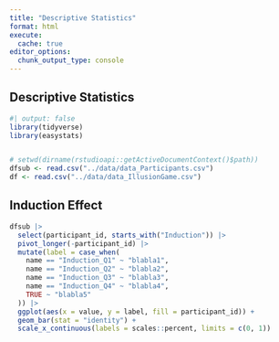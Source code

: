```yaml
---
title: "Descriptive Statistics"
format: html
execute:
  cache: true
editor_options:
  chunk_output_type: console
---
```


## Descriptive Statistics


```r
#| output: false
library(tidyverse)
library(easystats)


# setwd(dirname(rstudioapi::getActiveDocumentContext()$path))
dfsub <- read.csv("../data/data_Participants.csv")
df <- read.csv("../data/data_IllusionGame.csv")
```


## Induction Effect 

```r
dfsub |> 
  select(participant_id, starts_with("Induction")) |> 
  pivot_longer(-participant_id) |> 
  mutate(label = case_when(
    name == "Induction_Q1" ~ "blabla1",
    name == "Induction_Q2" ~ "blabla2",
    name == "Induction_Q3" ~ "blabla3",
    name == "Induction_Q4" ~ "blabla4",
    TRUE ~ "blabla5"
  )) |> 
  ggplot(aes(x = value, y = label, fill = participant_id)) +
  geom_bar(stat = "identity") +
  scale_x_continuous(labels = scales::percent, limits = c(0, 1))
```
